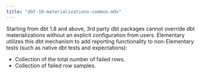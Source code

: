 ```yaml
---
title: "dbt-18-materializations-common.mdx"
---
```


Starting from dbt 1.8 and above, 3rd party dbt packages cannot override dbt materializations without an explicit configuration from users.
Elementary utilizes this dbt mechanism to add reporting functionality to non-Elementary tests (such as native dbt tests and expectations):
* Collection of the total number of failed rows.
* Collection of failed row samples.